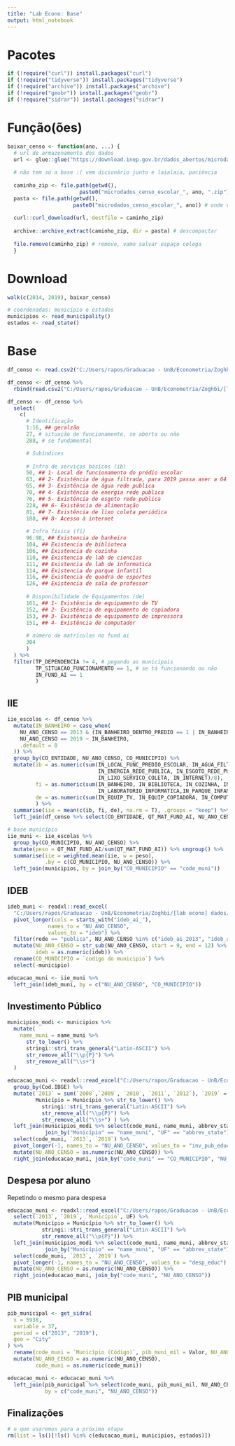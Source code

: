 ```yaml
---
title: "Lab Econo: Base"
output: html_notebook
---
```


# Pacotes

```r
if (!require("curl")) install.packages("curl")
if (!require("tidyverse")) install.packages("tidyverse")
if (!require("archive")) install.packages("archive")
if (!require("geobr")) install.packages("geobr")
if (!require("sidrar")) install.packages("sidrar")
```

# Função(ões)

```r
baixar_censo <- function(ano, ...) {
  # url de armazenamento dos dados
  url <- glue::glue("https://download.inep.gov.br/dados_abertos/microdados_censo_escolar_{ano}.zip")
  
  # não tem só a base :( vem dicionário junto e laialaia, paciência
  
  caminho_zip <- file.path(getwd(),
                       paste0("microdados_censo_escolar_", ano, ".zip"))
  pasta <- file.path(getwd(),
                     paste0("microdados_censo_escolar_", ano)) # onde vai ficar
  
  curl::curl_download(url, destfile = caminho_zip)
  
  archive::archive_extract(caminho_zip, dir = pasta) # descompactar
  
  file.remove(caminho_zip) # remove, vamo salvar espaço colega
  }
```

# Download

```r
walk(c(2014, 2019), baixar_censo)

# coordenadas: município e estados
municipios <- read_municipality()
estados <- read_state()
```

# Base 

```r
df_censo <- read.csv2("C:/Users/rapos/Graduacao - UnB/Econometria/Zoghbi/[lab econo] dados/microdados_censo_escolar_2013/microdados_ed_basica_2013/dados/microdados_ed_basica_2013.csv") 

df_censo <- df_censo %>% 
  rbind(read.csv2("C:/Users/rapos/Graduacao - UnB/Econometria/Zoghbi/[lab econo] dados/microdados_censo_escolar_2019/microdados_ed_basica_2019/dados/microdados_ed_basica_2019.csv"))
```

```r
df_censo <- df_censo %>% 
  select(
    c(
      # Identificação
      1:16, ## geralzão
      27, # situação de funcionamente, se aberta ou não
      288, # se fundamental 

      # Subíndices
      
      # Infra de serviços básicos (ib)
      50, ## 1- Local de funcionamento do prédio escolar
      63, ## 2- Existência de água filtrada, para 2019 passa aser a 64
      65, ## 3- Existência de água rede publica
      70, ## 4- Existência de energia rede publica
      76, ## 5- Existência de esgoto rede publica
      228, ## 6- Existência de alimentação
      81, ## 7- Existência de lixo coleta periódica
      188, ## 8- Acesso à internet
      
      # Infra física (fi)
      96:98, ## Existencia de banheiro
      104, ## Existencia de biblioteca
      106, ## Existencia de cozinha
      110, ## Existencia de lab de ciencias
      111, ## Existencia de lab de informatica
      114, ## Existencia de parque infantil
      116, ## Existencia de quadra de esportes
      126, ## Existencia de sala de professor
      
      # Disponibilidade de Equipamentos (de)
      161, ## 1- Existência de equipamento de TV
      152, ## 2- Existência de equipamento de copiadora
      153, ## 3- Existência de equipamento de impressora
      151, ## 4- Existência de computador
      
      # número de matrículas no fund ai
      304
      )
  ) %>%
  filter(TP_DEPENDENCIA != 4, # pegando as municipais
         TP_SITUACAO_FUNCIONAMENTO == 1, # se tá funcionando ou não 
         IN_FUND_AI == 1
         ) 
```

## IIE

```r
iie_escolas <- df_censo %>% 
  mutate(IN_BANHEIRO = case_when(
    NU_ANO_CENSO == 2013 & (IN_BANHEIRO_DENTRO_PREDIO == 1 | IN_BANHEIRO_FORA_PREDIO == 1) ~ 1,
    NU_ANO_CENSO == 2019 ~ IN_BANHEIRO,
    .default = 0
  )) %>% 
  group_by(CO_ENTIDADE, NU_ANO_CENSO, CO_MUNICIPIO) %>% 
  mutate(ib = as.numeric(sum(IN_LOCAL_FUNC_PREDIO_ESCOLAR, IN_AGUA_FILTRADA, IN_AGUA_REDE_PUBLICA,
                             IN_ENERGIA_REDE_PUBLICA, IN_ESGOTO_REDE_PUBLICA, IN_ALIMENTACAO, 
                             IN_LIXO_SERVICO_COLETA, IN_INTERNET)/8), 
         fi = as.numeric(sum(IN_BANHEIRO, IN_BIBLIOTECA, IN_COZINHA, IN_LABORATORIO_CIENCIAS,
                             IN_LABORATORIO_INFORMATICA,IN_PARQUE_INFANTIL, IN_QUADRA_ESPORTES, IN_SALA_PROFESSOR)/8), 
         de = as.numeric(sum(IN_EQUIP_TV, IN_EQUIP_COPIADORA, IN_COMPUTADOR, IN_EQUIP_IMPRESSORA)/4)
         ) %>% 
  summarise(iie = mean(c(ib, fi, de), na.rm = T), .groups = "keep") %>% 
  left_join(df_censo %>% select(CO_ENTIDADE, QT_MAT_FUND_AI, NU_ANO_CENSO), by = c("CO_ENTIDADE", "NU_ANO_CENSO"))
```

```r
# base município
iie_muni <- iie_escolas %>% 
  group_by(CO_MUNICIPIO, NU_ANO_CENSO) %>% 
  mutate(peso = QT_MAT_FUND_AI/sum(QT_MAT_FUND_AI)) %>% ungroup() %>% 
  summarise(iie = weighted.mean(iie, w = peso),
            .by = c(CO_MUNICIPIO, NU_ANO_CENSO)) %>%
  left_join(municipios, by = join_by("CO_MUNICIPIO" == "code_muni"))
```

## IDEB

```r
ideb_muni <- readxl::read_excel(
  "C:/Users/rapos/Graduacao - UnB/Econometria/Zoghbi/[lab econo] dados/ideb/ideb_ai_mun.xlsx") %>% 
  pivot_longer(cols = starts_with("ideb_ai_"),
             names_to = "NU_ANO_CENSO",
             values_to = "ideb") %>% 
  filter(rede == "publica", NU_ANO_CENSO %in% c("ideb_ai_2013", "ideb_ai_2019")) %>% 
  mutate(NU_ANO_CENSO = str_sub(NU_ANO_CENSO, start = 9, end = 12) %>% as.numeric(), 
         ideb = as.numeric(ideb)) %>% 
  rename(CO_MUNICIPIO = `codigo do municipio`) %>% 
  select(-municipio)
```

```r
educacao_muni <- iie_muni %>% 
  left_join(ideb_muni, by = c("NU_ANO_CENSO", "CO_MUNICIPIO"))
```

## Investimento Público

```r
municipios_modi <- municipios %>% 
  mutate(
    name_muni = name_muni %>%
      str_to_lower() %>%         
      stringi::stri_trans_general("Latin-ASCII") %>% 
      str_remove_all("\\p{P}") %>%          
      str_remove_all("\\s+")            
  )
```

```r
educacao_muni <- readxl::read_excel("C:/Users/rapos/Graduacao - UnB/Econometria/Zoghbi/[lab econo] dados/Base Final Educação - Investimentos - SIOPE - Procedimento Completo - Imputar Missings e Outliers.xlsx") %>% 
  group_by(Cod.IBGE) %>% 
  mutate(`2013` = sum(`2008`,`2009`, `2010`, `2011`, `2012`), `2019` = sum(`2014`, `2015`, `2016`, `2017`, `2018`), 
         Município = Município %>% str_to_lower() %>% 
           stringi::stri_trans_general("Latin-ASCII") %>% 
           str_remove_all("\\p{P}") %>% 
           str_remove_all("\\s+") ) %>% 
  left_join(municipios_modi %>% select(code_muni, name_muni, abbrev_state), 
            join_by("Município" == "name_muni", "UF" == "abbrev_state")) %>% ungroup() %>% 
  select(code_muni, `2013`, `2019`) %>% 
  pivot_longer(-1, names_to = "NU_ANO_CENSO", values_to = "inv_pub_educ") %>% 
  mutate(NU_ANO_CENSO = as.numeric(NU_ANO_CENSO)) %>% 
  right_join(educacao_muni, join_by("code_muni" == "CO_MUNICIPIO", "NU_ANO_CENSO"))
```

## Despesa por aluno 

Repetindo o mesmo para despesa

```r
educacao_muni <- readxl::read_excel("C:/Users/rapos/Graduacao - UnB/Econometria/Zoghbi/[lab econo] dados/Base Final Despesa Total com Educação - Base Única - SIOPE e Finbra - Procedimento Completo - Imputar Missings e Outliers.xlsx") %>% 
  select(`2013`, `2019`, `Município`, UF) %>% 
  mutate(Município = Município %>% str_to_lower() %>% 
           stringi::stri_trans_general("Latin-ASCII") %>% 
           str_remove_all("\\p{P}")) %>% 
  left_join(municipios_modi %>% select(code_muni, name_muni, abbrev_state), 
            join_by("Município" == "name_muni", "UF" == "abbrev_state")) %>% ungroup() %>% 
  select(code_muni, `2013`, `2019`) %>% 
  pivot_longer(-1, names_to = "NU_ANO_CENSO", values_to = "desp_educ") %>% 
  mutate(NU_ANO_CENSO = as.numeric(NU_ANO_CENSO)) %>% 
  right_join(educacao_muni, join_by("code_muni", "NU_ANO_CENSO"))
```

## PIB municipal 

```r
pib_municipal <- get_sidra(
  x = 5938,
  variable = 37,            
  period = c("2013", "2019"),          
  geo = "City" 
) %>% 
  rename(code_muni = `Município (Código)`, pib_muni_mil = Valor, NU_ANO_CENSO = `Ano (Código)`) %>% 
  mutate(NU_ANO_CENSO = as.numeric(NU_ANO_CENSO), 
         code_muni = as.numeric(code_muni))
```

```r
educacao_muni <- educacao_muni %>% 
  left_join(pib_municipal %>% select(code_muni, pib_muni_mil, NU_ANO_CENSO), 
            by = c("code_muni", "NU_ANO_CENSO"))
```

## Finalizações

```r
# o que usaremos para a próxima etapa
rm(list = ls()[!ls() %in% c(educacao_muni, municipios, estados)])
```

